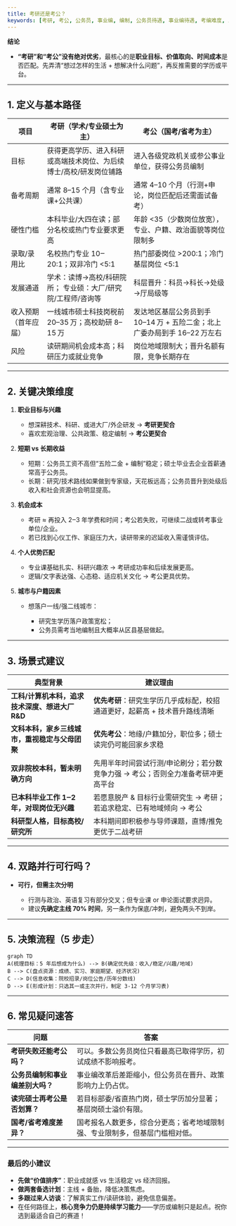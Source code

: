```yaml
---
title: 考研还是考公？
keywords: [考研, 考公, 公务员, 事业编, 编制, 公务员待遇, 事业编待遇, 考编难度, 上岸学堂, 考研还是考公]
---
```



**结论**

* **“考研”和“考公”没有绝对优劣**，最核心的是**职业目标、价值取向、时间成本**是否匹配。先弄清“想过怎样的生活 + 想解决什么问题”，再反推需要的学历或平台。

---

## 1. 定义与基本路径

| 项目         | 考研（学术/专业硕士为主）                      | 考公（国考/省考为主）                                   |
| ---------- | ---------------------------------- | --------------------------------------------- |
| 目标         | 获得更高学历、进入科研或高端技术岗位、为后续博士/高校/研发岗位铺路 | 进入各级党政机关或参公事业单位，获得公务员编制                       |
| 备考周期       | 通常 8–15 个月（含专业课+公共课）               | 通常 4–10 个月（行测+申论，岗位匹配后还需面试备考）                 |
| 硬性门槛       | 本科毕业/大四在读；部分名校或热门专业要求更高            | 年龄 &lt;35（少数岗位放宽），专业、户籍、政治面貌等岗位限制多               |
| 录取/录用比     | 名校热门专业 10‒20:1；双非冷门 &lt;5:1           | 热门部委岗位 &gt;200:1；冷门基层岗位 &lt;5:1                     |
| 发展通道       | 学术：读博→高校/科研院所； 专业硕：大厂/研究院/工程师/咨询等  | 科层晋升：科员→科长→处级→厅局级等                            |
| 收入预期（首年应届） | 一线城市硕士科技岗税前 20–35 万；高校助研 8–15 万    | 发达地区基层公务员到手 10–14 万 + 五险二金；北上广委办局到手 16–22 万左右 |
| 风险         | 读研期间机会成本高；科研压力或就业竞争                | 岗位地域限制大；晋升名额有限，竞争长期存在                         |

---

## 2. 关键决策维度

1. **职业目标与兴趣**

   * 想深耕技术、科研、或进大厂/外企研发 → **考研更契合**
   * 喜欢宏观治理、公共政策、稳定编制 → **考公更契合**

2. **短期 vs 长期收益**

   * 短期：公务员工资不高但“五险二金 + 编制”稳定；硕士毕业去企业首薪通常高于公务员。
   * 长期：研究/技术路线如果做到专家级，天花板远高；公务员晋升到处级后收入和社会资源也会明显提高。

3. **机会成本**

   * 考研 ≈ 再投入 2‒3 年学费和时间；考公若失败，可继续二战或转考事业单位/企业。
   * 若已找到心仪工作、家庭压力大，读研带来的迟延收入需谨慎评估。

4. **个人优势匹配**

   * 专业课基础扎实、科研兴趣浓 → 考研成功率和后续发展更高。
   * 逻辑/文字表达强、心态稳、适应机关文化 → 考公更具优势。

5. **城市与户籍因素**

   * 想落户一线/强二线城市：

     * 研究生学历落户政策宽松；
     * 公务员需考当地编制且大概率从区县基层做起。

---

## 3. 场景式建议

| 典型背景                          | 建议理由                                       |
| ----------------------------- | ------------------------------------------ |
| **工科/计算机本科，追求技术深度、想进大厂 R\&D** | **优先考研**：研究生学历几乎成标配，校招通道更好，起薪高 + 技术晋升路线清晰  |
| **文科本科，家乡三线城市，重视稳定与父母团聚**     | **优先考公**：地缘/户籍加分，职位多；硕士读完仍可能回家乡求稳          |
| **双非院校本科，暂未明确方向**             | 先用半年时间尝试行测/申论刷分；若分数竞争力强 → 考公；否则全力准备考研冲更高平台 |
| **已本科毕业工作 1‒2 年，对现岗位无兴趣**     | 若愿意脱产 & 目标行业需研究生 → 考研；若追求稳定、已有地域倾向 → 考公    |
| **科研型人格，目标高校/研究所**            | 本科期间即积极参与导师课题，直博/推免更优于二战考研                 |

---

## 4. 双路并行可行吗？

* **可行，但需主次分明**

  * 行测与政治、英语复习有部分交叉；但专业课 or 申论面试要求迥异。
  * 建议**先确定主线 70% 时间**，另一条作为保底/冲刺，避免两头不到岸。

---

## 5. 决策流程（5 步走）

```mermaid
graph TD
A(梳理目标：5 年后想成为什么) --> B(确定优先级：收入/稳定/兴趣/地域)
B --> C(盘点资源：成绩、实习、家庭期望、经济状况)
C --> D(信息收集：院校招录/岗位公告/历年分数线)
D --> E(形成计划：只选其一或主次并行，制定 3‑12 个月学习表)
```

---

## 6. 常见疑问速答

| 问题                 | 答案                                     |
| ------------------ | -------------------------------------- |
| **考研失败还能考公吗？**     | 可以。多数公务员岗位只看最高已取得学历，初试成绩不影响报考。         |
| **公务员编制和事业编差别大吗？** | 事业编改革后差距缩小，但公务员在晋升、政策影响力上仍占优。          |
| **读完硕士再考公是否划算？**   | 若目标部委/省直热门岗，硕士学历加分显著；基层岗硕士溢价有限。        |
| **国考/省考难度差异？**     | 国考报名人数更多，综合分更高；省考地域限制强、专业限制多，但基层门槛相对低。 |

---

### 最后的小建议

* **先做“价值排序”**：职业成就感 vs 生活稳定 vs 经济回报。
* **做两套备选计划**：主线 + 备胎，降低决策焦虑。
* **多跟过来人访谈**：了解真实工作/读研体验，避免信息偏差。
* 在任何路径上，**核心竞争力仍是持续学习能力**——学历或编制只是起点。祝你选到最适合自己的赛道！

<FollowMe />